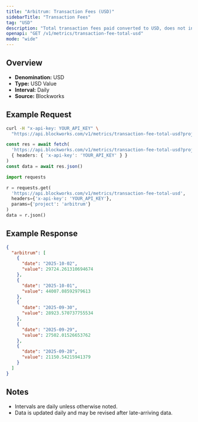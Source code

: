 ```yaml
---
title: "Arbitrum: Transaction Fees (USD)"
sidebarTitle: "Transaction Fees"
tag: "USD"
description: "Total transaction fees paid converted to USD, does not include out-of-protocol tips or additional sources of revenue"
openapi: "GET /v1/metrics/transaction-fee-total-usd"
mode: "wide"
---
```


## Overview

- **Denomination:** USD
- **Type:** USD Value
- **Interval:** Daily
- **Source:** Blockworks

## Example Request

<CodeGroup>

```bash cURL
curl -H "x-api-key: YOUR_API_KEY" \
  "https://api.blockworks.com/v1/metrics/transaction-fee-total-usd?project=arbitrum"
```

```typescript TypeScript
const res = await fetch(
  'https://api.blockworks.com/v1/metrics/transaction-fee-total-usd?project=arbitrum',
  { headers: { 'x-api-key': 'YOUR_API_KEY' } }
)
const data = await res.json()
```

```python Python
import requests

r = requests.get(
  'https://api.blockworks.com/v1/metrics/transaction-fee-total-usd',
  headers={'x-api-key': 'YOUR_API_KEY'},
  params={'project': 'arbitrum'}
)
data = r.json()
```

</CodeGroup>

## Example Response

```json
{
  "arbitrum": [
    {
      "date": "2025-10-02",
      "value": 29724.261310694674
    },
    {
      "date": "2025-10-01",
      "value": 44007.08592979613
    },
    {
      "date": "2025-09-30",
      "value": 28923.570737755534
    },
    {
      "date": "2025-09-29",
      "value": 27502.01526653762
    },
    {
      "date": "2025-09-28",
      "value": 21150.54215941379
    }
  ]
}
```

## Notes
- Intervals are daily unless otherwise noted.
- Data is updated daily and may be revised after late-arriving data.